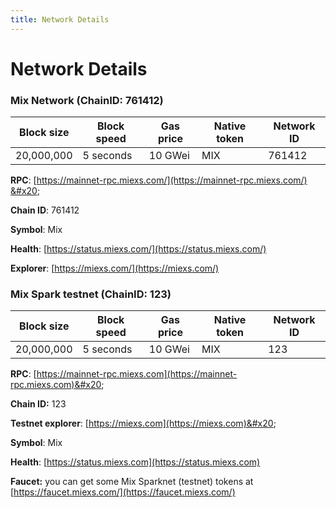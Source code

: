 ```yaml
---
title: Network Details
---
```

# Network Details

### Mix Network (ChainID: 761412)

| Block size | Block speed | Gas price | Native token | Network ID |
| ---------- | ----------- | --------- | ------------ | ---------- |
| 20,000,000 | 5 seconds   | 10 GWei   | MIX          | 761412     |

**RPC**: [https://mainnet-rpc.miexs.com/](https://mainnet-rpc.miexs.com/)​&#x20;

**Chain ID**: 761412

**Symbol**: Mix

**Health**: [https://status.miexs.com/](https://status.miexs.com/)

**Explorer**: [https://miexs.com/](https://miexs.com/)

### Mix Spark testnet (ChainID: 123)

| Block size | Block speed | Gas price | Native token | Network ID |
| ---------- | ----------- | --------- | ------------ | ---------- |
| 20,000,000 | 5 seconds   | 10 GWei   | MIX          | 123        |

**RPC**: [https://mainnet-rpc.miexs.com](https://mainnet-rpc.miexs.com)&#x20;

**Chain ID:** 123

**Testnet explorer**: [https://miexs.com](https://miexs.com)&#x20;

**Symbol**: Mix

**Health**: [https://status.miexs.com](https://status.miexs.com)

**Faucet:** you can get some Mix Sparknet (testnet) tokens at [https://faucet.miexs.com/](https://faucet.miexs.com/)
